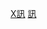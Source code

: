 {{template category|description=本分類是[[Template:Message_box|訊息框]]（Message box）模板的母分類。信息框（infobox）模板請見[[:分類:信息框模板|:分類:信息框模板]]。}}

[[Category:維基百科維護模板|X訊]]
[[Category:各任務維基百科模板|訊]]